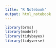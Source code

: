 ```yaml
---
title: "R Notebook"
output: html_notebook
---
```



```r
library(brms)
library(modelr)
library(tidybayes)
library(tidyverse)
```